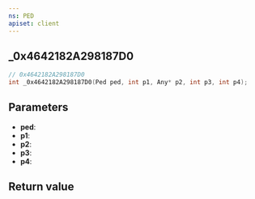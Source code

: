 ```yaml
---
ns: PED
apiset: client
---
```

## _0x4642182A298187D0

```c
// 0x4642182A298187D0
int _0x4642182A298187D0(Ped ped, int p1, Any* p2, int p3, int p4);
```


## Parameters
* **ped**:
* **p1**:
* **p2**:
* **p3**:
* **p4**:

## Return value